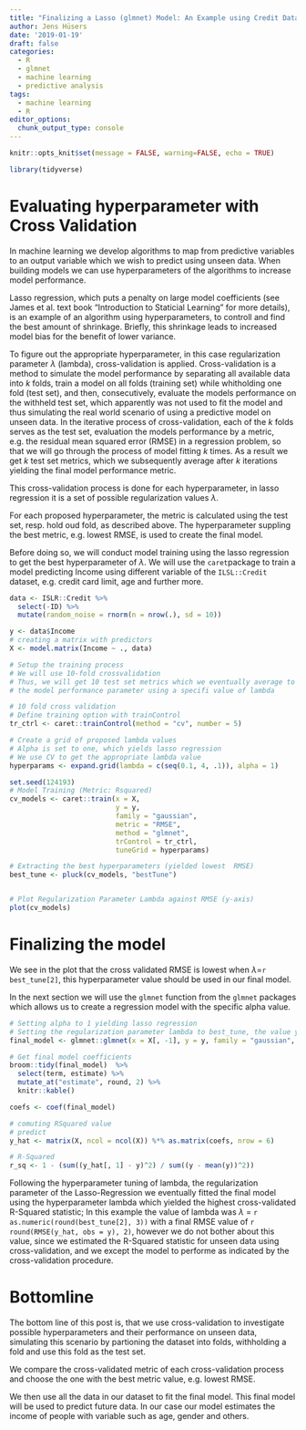 ```yaml
---
title: "Finalizing a Lasso (glmnet) Model: An Example using Credit Data"
author: Jens Hüsers
date: '2019-01-19'
draft: false  
categories:
  - R
  - glmnet
  - machine learning
  - predictive analysis
tags:
  - machine learning
  - R
editor_options: 
  chunk_output_type: console
---
```



<script src="//yihui.name/js/math-code.js"></script>
<!-- Just one possible MathJax CDN below. You may use others. -->
<script async
  src="//mathjax.rstudio.com/latest/MathJax.js?config=TeX-MML-AM_CHTML">
</script>

```r

knitr::opts_knit$set(message = FALSE, warning=FALSE, echo = TRUE)

library(tidyverse)

```

# Evaluating hyperparameter with Cross Validation

In machine learning we develop algorithms to map from predictive variables to an output variable which we wish to predict using unseen data.
When building models we can use hyperparameters of the algorithms to increase model performance.

Lasso regression, which puts a penalty on large model coefficients (see James et al. text book "Introduction to Staticial Learning" for more details), is an example of an algorithm using hyperparameters, to controll and find the best amount of shrinkage.
Briefly, this shrinkage leads to increased model bias for the benefit of lower variance.

To figure out the appropriate hyperparameter, in this case regularization parameter $\lambda$ (lambda), cross-validation is applied.
Cross-validation is a method to simulate the model performance by separating all available data into $k$ folds, train a model on all folds (training set) while whitholding one fold (test set), and then, consecutively, evaluate the models performance on the withheld test set, which apparently was not used to fit the model and thus simulating the real world scenario of using a predictive model on unseen data.
In the iterative process of cross-validation, each of the $k$ folds serves as the test set, evaluation the models performance by a metric,
e.g. the residual mean squared error (RMSE) in a regression problem,
so that we will go through the process of model fitting $k$ times.
As a result we get $k$ test set metrics, which we subsequently average after $k$ iterations yielding the final model performance metric.

This cross-validation process is done for each hyperparameter, in lasso regression it is a set of possible regularization values $\lambda$.

For each proposed hyperparameter, the metric is calculated using the test set, resp. hold oud fold, as described above.
The hyperparameter suppling the best metric, e.g. lowest RMSE, is used to create the final model. 

Before doing so, we will conduct model training using the lasso regression to get the best hyperparameter of $\lambda$.
We will use the `caret`package to train a model predicting Income using different variable of the `ILSL::Credit` dataset, e.g. credit card limit, age and further more. 

```r

data <- ISLR::Credit %>% 
  select(-ID) %>% 
  mutate(random_noise = rnorm(n = nrow(.), sd = 10))

y <- data$Income
# creating a matrix with predictors
X <- model.matrix(Income ~ ., data)

# Setup the training process 
# We will use 10-fold crossvalidation
# Thus, we will get 10 test set metrics which we eventually average to get
# the model performance parameter using a specifi value of lambda

# 10 fold cross validation
# Define training option with trainControl 
tr_ctrl <- caret::trainControl(method = "cv", number = 5)

# Create a grid of proposed lambda values
# Alpha is set to one, which yields lasso regression
# We use CV to get the appropriate lambda value
hyperparams <- expand.grid(lambda = c(seq(0.1, 4, .1)), alpha = 1)

set.seed(124193)
# Model Training (Metric: Rsquared)
cv_models <- caret::train(x = X,
                          y = y,
                          family = "gaussian",
                          metric = "RMSE",
                          method = "glmnet",
                          trControl = tr_ctrl,
                          tuneGrid = hyperparams)

# Extracting the best hyperparameters (yielded lowest  RMSE)
best_tune <- pluck(cv_models, "bestTune")


# Plot Regularization Parameter Lambda against RMSE (y-axis)
plot(cv_models)

```

# Finalizing the model

We see in the plot that the cross validated RMSE is lowest when $\lambda$=`r best_tune[2]`, this hyperparameter value should be used in our final model.

In the next section we will use the `glmnet` function from the `glmnet` packages which allows us to create a regression model with the specific alpha value.

```r
# Setting alpha to 1 yielding lasso regression
# Setting the regularization parameter lambda to best_tune, the value yielding lowest RMSE in the cross-validation procedure
final_model <- glmnet::glmnet(x = X[, -1], y = y, family = "gaussian", alpha = 1, lambda = best_tune[2])

# Get final model coefficients
broom::tidy(final_model)  %>% 
  select(term, estimate) %>% 
  mutate_at("estimate", round, 2) %>% 
  knitr::kable()

coefs <- coef(final_model)

# comuting RSquared value
# predict
y_hat <- matrix(X, ncol = ncol(X)) %*% as.matrix(coefs, nrow = 6)

# R-Squared
r_sq <- 1 - (sum((y_hat[, 1] - y)^2) / sum((y - mean(y))^2))

```

Following the hyperparameter tuning of lambda, the regularization parameter of the Lasso-Regression we eventually fitted the final model using the hyperparameter lambda which yielded the highest cross-validated R-Squared statistic;
In this example the value of lambda was $\lambda$ = `r as.numeric(round(best_tune[2], 3))` with a final RMSE value of `r round(RMSE(y_hat, obs = y), 2)`, however we do not bother about this value, since we estimated the R-Squared statistic for unseen data using cross-validation, 
and we except the model to performe as indicated by the cross-validation procedure.

# Bottomline

The bottom line of this post is, that we use cross-validation to investigate possible hyperparameters and their performance on unseen data, simulating this scenario by partioning the dataset into folds, withholding a fold and use this fold as the test set.

We compare the cross-validated metric of each cross-validation process and choose the one with the best metric value, e.g. lowest RMSE.

We then use all the data in our dataset to fit the final model.
This final model will be used to predict future data. 
In our case our model estimates the income of people with variable such as age, gender and others.

